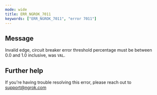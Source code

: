 ```yaml
---
mode: wide
title: ERR_NGROK_7011
keywords: ["ERR_NGROK_7011", "error 7011"]
---
```


## Message

Invalid edge, circuit breaker error threshold percentage must be between 0.0 and 1.0 inclusive, was `VAL`.

## Further help

If you're having trouble resolving this error, please reach out to [support@ngrok.com](mailto:support@ngrok.com?subject=Help%20with%20ERR_NGROK_7011)
